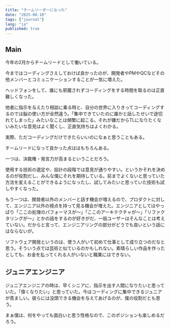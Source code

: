```yaml
---
title: "チームリーダーになった"
date: "2025-08-18"
tags: ["journal"]
lang: "ja"
published: true
---
```


## Main
今年の2月からチームリードとして働いている。

今まではコーディングさえしておけば良かったのが、開発者やPMやQCなどその他メンバーとコミュニケーションすることが一気に増えた。

ヘッドフォンをして、誰にも邪魔されずコーディングをする時間を取るのは正直難しくなった。　

他者に指示を与えたり相談に乗る時と、自分の世界に入りきってコーディングするのでは脳の使い方が全然違う。「集中できていたのに誰かと話したせいで途切れてしまった」みたいなことは頻繁に起こる。それが嫌だからTLになりたくないみたいな意見はよく聞くし、正直気持ちはよくわかる。

実際、ただコーディングだけできたらいいのになぁと思うこともある。


チームリードになって良かった点ははもちろんある。

一つは、決裁権・発言力が高まるということだろう。

使用する技術の選定や、設計の段階では意見が通りやすい。というかそれを決めるのが役割だし、みんな僕にそれを期待している。前までよくないと思っていた方法を変えることができるようになったし、試してみたいと思っていた技術も試しやすくなった。

もう一つは、開発者以外のメンバーと話す機会が増えるので、プロダクトに対して、エンジニア以外の視点を持って見る機会が増えた。エンジニアとしてはやっぱり「ここの処理のパフォーマスが〜」「ここのアーキテクチャが〜」「リファクタリングが〜」とかの話をするのが好きがだ、一般ユーザーはそんなことは考えていない。だからと言って、エンジニアリングの部分がどうでも良いという話にはならないが。

ソフトウェア開発というのは、使う人がいて初めて仕事として成り立つのだなと思う。そういう点では芸術と似ているのかもしれない。素晴らしい作品を作ったとしても、お金を払ってくれる人がいないと職業にはできない。


## ジュニアエンジニア

ジュニアエンジニアの時は、早くシニアに、指示を出す人間になりたいと思っていた。「偉くなりたい」と思っていた。今はコーディングに集中できるジュニアが羨ましい。彼らには没頭できる機会を与えてあげるのが、僕の役割だとも思う。

まぁ僕は、何をやっても面白いと思う性格なので、このポジションも楽しめるだろう。
